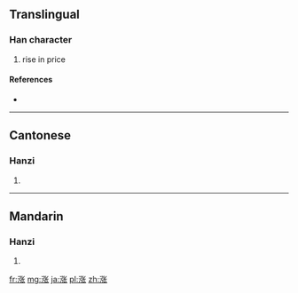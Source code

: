 {{also|漲}}
==Translingual==

===Han character===
{{Han char|rn=85|rad=水|as=07|sn=10|four=|canj=水弓心人 (ENPO)}}

# rise in price

====References====
* {{Han ref|kx=0627.311|hdz=31636.020|uh=6DA8|ud=28072}}

----

==Cantonese==

===Hanzi===
{{yue-hanzi|jyut=|y=jeung2, jeung3|tra=漲}}

# {{defn|lang=yue|sort=水07}}

----

==Mandarin==

===Hanzi===
{{cmn-hanzi|tra=漲|pin=[[zhǎng]] ([[zhang3]])|wg=chang<sup>3</sup>}}

# {{defn|lang=cmn|sort=水07}}

[[fr:涨]]
[[mg:涨]]
[[ja:涨]]
[[pl:涨]]
[[zh:涨]]